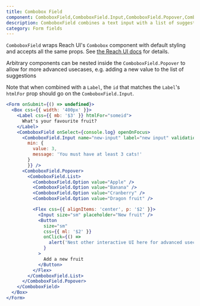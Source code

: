 ```yaml
---
title: Combobox Field
component: ComboboxField,ComboboxField.Input,ComboboxField.Popover,ComboboxField.List,ComboboxField.Option,ComboboxField.OptionText
description: ComboboxField combines a text input with a list of suggested values
category: Form fields
---
```


`ComboboxField` wraps Reach UI's `Combobox` component with default styling and accepts all the same props. See [the Reach UI docs](https://reach.tech/combobox/) for details.

Arbitrary components can be nested inside the `ComboboxField.Popover` to allow for more advanced usecases, e.g. adding a new value to the list of suggestions

Note that when combined with a `Label`, the `id` that matches the `Label`'s `htmlFor` prop should go on the `ComboboxField.Input`.

```jsx live
<Form onSubmit={() => undefined}>
  <Box css={{ width: '400px' }}>
    <Label css={{ mb: '$3' }} htmlFor="someid">
      What's your favourite fruit?
    </Label>
    <ComboboxField onSelect={console.log} openOnFocus>
      <ComboboxField.Input name="new-input" label="new input" validation={{
        min: {
          value: 3,
          message: 'You must have at least 3 cats!'
        }
        }} />
      <ComboboxField.Popover>
        <ComboboxField.List>
          <ComboboxField.Option value="Apple" />
          <ComboboxField.Option value="Banana" />
          <ComboboxField.Option value="Cranberry" />
          <ComboboxField.Option value="Dragon fruit" />

          <Flex css={{ alignItems: 'center', p: '$2' }}>
            <Input size="sm" placeholder="New fruit" />
            <Button
              size="sm"
              css={{ ml: '$2' }}
              onClick={() =>
                alert('Nest other interactive UI here for advanced usecases')
              }
            >
              Add a new fruit
            </Button>
          </Flex>
        </ComboboxField.List>
      </ComboboxField.Popover>
    </ComboboxField>
  </Box>
</Form>
```
